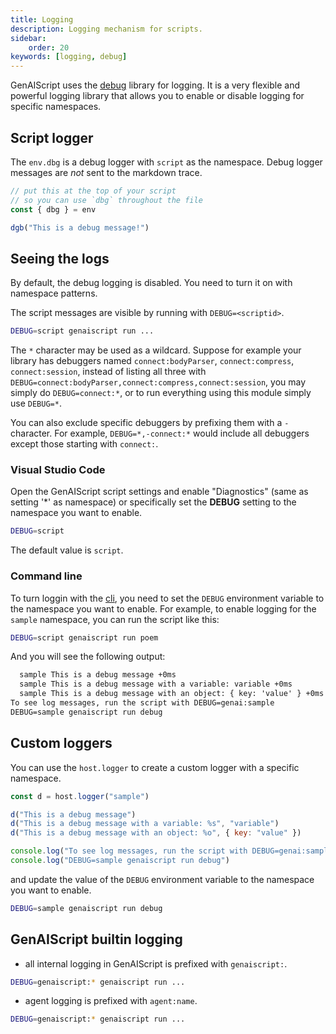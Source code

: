 ```yaml
---
title: Logging
description: Logging mechanism for scripts.
sidebar:
    order: 20
keywords: [logging, debug]
---
```


GenAIScript uses the [debug](https://www.npmjs.com/package/debug) library for logging.
It is a very flexible and powerful logging library that allows you to enable or disable logging for specific namespaces.

## Script logger

The `env.dbg` is a debug logger with `script` as the namespace.
Debug logger messages are _not_ sent to the markdown trace.

```js title="poem.genai.mjs"
// put this at the top of your script
// so you can use `dbg` throughout the file
const { dbg } = env

dgb("This is a debug message!")
```

## Seeing the logs

By default, the debug logging is disabled. You need to turn it on with namespace patterns.

The script messages are visible by running with `DEBUG=<scriptid>`.

```sh
DEBUG=script genaiscript run ...
```

The `*` character may be used as a wildcard. Suppose for example your library has debuggers named `connect:bodyParser`,
`connect:compress`, `connect:session`, instead of listing all three with
`DEBUG=connect:bodyParser,connect:compress,connect:session`, you may simply do `DEBUG=connect:*`,
or to run everything using this module simply use `DEBUG=*`.

You can also exclude specific debuggers by prefixing them with a `-` character.
For example, `DEBUG=*,-connect:*` would include all debuggers except those starting with `connect:`.

### Visual Studio Code

Open the GenAIScript script settings and enable "Diagnostics" (same as setting '\*' as namespace)
or specifically set the **DEBUG** setting to the namespace you want to enable.

```sh
DEBUG=script
```

The default value is `script`.

### Command line

To turn loggin with the [cli](/genaiscript/reference/cli),
you need to set the `DEBUG` environment variable to the namespace you want to enable.
For example, to enable logging for the `sample` namespace, you can run the script like this:

```bash
DEBUG=script genaiscript run poem
```

And you will see the following output:

```txt
  sample This is a debug message +0ms
  sample This is a debug message with a variable: variable +0ms
  sample This is a debug message with an object: { key: 'value' } +0ms
To see log messages, run the script with DEBUG=genai:sample
DEBUG=sample genaiscript run debug
```

## Custom loggers

You can use the `host.logger` to create a custom logger with a specific namespace.

```js 'host.logger("sample")'
const d = host.logger("sample")

d("This is a debug message")
d("This is a debug message with a variable: %s", "variable")
d("This is a debug message with an object: %o", { key: "value" })

console.log("To see log messages, run the script with DEBUG=genai:sample")
console.log("DEBUG=sample genaiscript run debug")
```

and update the value of the `DEBUG` environment variable to the namespace you want to enable.

```sh
DEBUG=sample genaiscript run debug
```

## GenAIScript builtin logging

- all internal logging in GenAIScript is prefixed with `genaiscript:`.

```sh
DEBUG=genaiscript:* genaiscript run ...
```

- agent logging is prefixed with `agent:name`.

```sh
DEBUG=genaiscript:* genaiscript run ...
```
